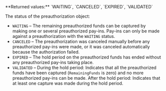 <ResponseField name="PaymentStatus" type="string" >    
**Returned values:** `WAITING`, `CANCELED`, `EXPIRED`, `VALIDATED`

The status of the preauthorization object:  
- `WAITING` – The remaining preauthorized funds can be captured by making one or several preauthorized pay-ins. Pay-ins can only be made against a preauthorization with the `WAITING` status.  
- `CANCELED` – The preauthorization was canceled manually before any preauthorized pay-ins were made, or it was canceled automatically because the authorization failed.  
- `EXPIRED` – The hold period on the preauthorized funds has ended without any preauthorized pay-ins taking place.  
- `VALIDATED` – During the hold period: Indicates that all the preauthorized funds have been captured (`RemainingFunds` is zero) and no more preauthorized pay-ins can be made. After the hold period: Indicates that at least one capture was made during the hold period.  
</ResponseField>